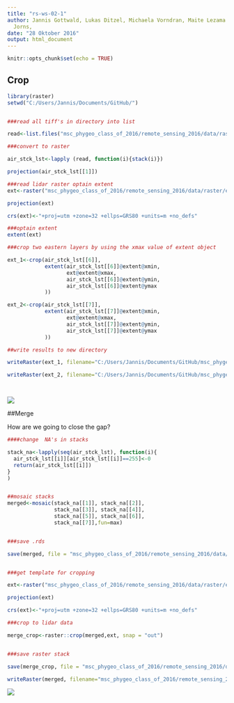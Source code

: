 ```yaml
---
title: "rs-ws-02-1"
author: Jannis Gottwald, Lukas Ditzel, Michaela Vorndran, Maite Lezama Valdez, Alexander
  Jorns,
date: "28 Oktober 2016"
output: html_document
---
```


```r
knitr::opts_chunk$set(echo = TRUE)
```

## Crop



```r
library(raster)
setwd("C:/Users/Jannis/Documents/GitHub/")


###read all tiff's in directory into list

read<-list.files("msc_phygeo_class_of_2016/remote_sensing_2016/data/raster/474000_5630000/", recursive=TRUE, pattern=glob2rx("*.tif"), full.names=TRUE)

###convert to raster

air_stck_lst<-lapply (read, function(i){stack(i)})

projection(air_stck_lst[[1]])

###read lidar raster optain extent
ext<-raster("msc_phygeo_class_of_2016/remote_sensing_2016/data/raster/ext.tif")

projection(ext)

crs(ext)<-"+proj=utm +zone=32 +ellps=GRS80 +units=m +no_defs"

###optain extent
extent(ext)

###crop two eastern layers by using the xmax value of extent object

ext_1<-crop(air_stck_lst[[6]],
            extent(air_stck_lst[[6]]@extent@xmin, 
                   ext@extent@xmax, 
                   air_stck_lst[[6]]@extent@ymin, 
                   air_stck_lst[[6]]@extent@ymax
            ))

ext_2<-crop(air_stck_lst[[7]], 
            extent(air_stck_lst[[7]]@extent@xmin, 
                   ext@extent@xmax, 
                   air_stck_lst[[7]]@extent@ymin, 
                   air_stck_lst[[7]]@extent@ymax
            ))

##write results to new directory

writeRaster(ext_1, filename="C:/Users/Jannis/Documents/GitHub/msc_phygeo_class_of_2016/remote_sensing_2016/data/raster/aerial_cropped/478_5632.tif", bylayers=TRUE)

writeRaster(ext_2, filename="C:/Users/Jannis/Documents/GitHub/msc_phygeo_class_of_2016/remote_sensing_2016/data/raster/aerial_cropped/478_5634.tif", bylayers=TRUE)




```
![](cropped.jpg)


##Merge


How are we going to close the gap?

```r

####change  NA's in stacks

stack_na<-lapply(seq(air_stck_lst), function(i){
  air_stck_lst[[i]][air_stck_lst[[i]]==255]<-0
  return(air_stck_lst[[i]])
}
)


##mosaic stacks
merged<-mosaic(stack_na[[1]], stack_na[[2]], 
               stack_na[[3]], stack_na[[4]], 
               stack_na[[5]], stack_na[[6]], 
               stack_na[[7]],fun=max)


###save .rds 

save(merged, file = "msc_phygeo_class_of_2016/remote_sensing_2016/data/raster/air_mc.rds")


###get template for cropping

ext<-raster("msc_phygeo_class_of_2016/remote_sensing_2016/data/raster/ext.tif")

projection(ext)

crs(ext)<-"+proj=utm +zone=32 +ellps=GRS80 +units=m +no_defs"

###crop to lidar data

merge_crop<-raster::crop(merged,ext, snap = "out")


###save raster stack

save(merge_crop, file = "msc_phygeo_class_of_2016/remote_sensing_2016/data/raster/erial_cropped/air_crop.rds")

writeRaster(merged, filename="msc_phygeo_class_of_2016/remote_sensing_2016/data/raster/erial_cropped/air_crop.tif",  overwrite=TRUE)
````
![](merged_cropped.jpg)